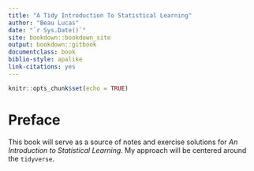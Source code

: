 ```yaml
--- 
title: "A Tidy Introduction To Statistical Learning"
author: "Beau Lucas"
date: "`r Sys.Date()`"
site: bookdown::bookdown_site
output: bookdown::gitbook
documentclass: book
biblio-style: apalike
link-citations: yes
---
```


```r
knitr::opts_chunk$set(echo = TRUE)
```

# Preface {-}

This book will serve as a source of notes and exercise solutions for *An Introduction to Statistical Learning*. My approach will be centered around the `tidyverse`.
